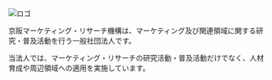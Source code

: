 ![ロゴ](logo.png)

京阪マーケティング・リサーチ機構は、マーケティング及び関連領域に関する研究・普及活動を行う一般社団法人です。

当法人では、マーケティング・リサーチの研究活動・普及活動だけでなく、人材育成や周辺領域への適用を実施しています。